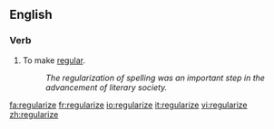 ==English==

===Verb===
{{en-verb|regularizes|regularizing|regularized|regularized}}

#To make [[regular]].
#:''The regularization of spelling was an important step in the advancement of literary society.''

[[fa:regularize]]
[[fr:regularize]]
[[io:regularize]]
[[it:regularize]]
[[vi:regularize]]
[[zh:regularize]]